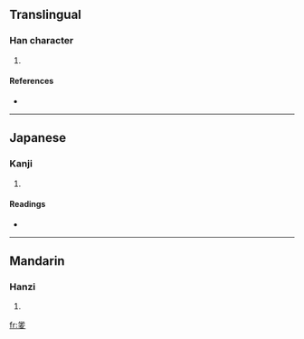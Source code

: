 ==Translingual==

===Han character===
{{Han char|rn=35|rad=夊|as=07|sn=10|four=8840<sub>7</sub>|canj=人人土水 (OOGE)}}

# {{defn|Han|sort=夊07}}

====References====
* {{Han ref|kx=0245.110|dkj=05719|hdz=20870.020|uh=590E|ud=22798|bh=D159|bd=53593}}

----

==Japanese==

===Kanji===
{{ja-kanji|grade=|rs=夊07}}

# {{defn|Japanese|sort=夊07}}

====Readings====
* {{ja-readings|on=[[さ]] (sa), [[しゃ]] (sha), [[さい]] (sai)|kun=[[いつわる]] (itsuwaru)}}

----

==Mandarin==

===Hanzi===
{{cmn-hanzi|pin=[[jiǎ]] ([[jia3]]), [[zuò]] ([[zuo4]])|wg=chia<sup>3</sup>, tso<sup>4</sup>}}

# {{defn|Mandarin|sort=夊07}}

[[fr:夎]]